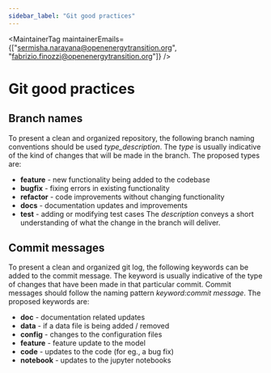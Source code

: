 ```yaml
---
sidebar_label: "Git good practices"
---
```



<MaintainerTag maintainerEmails={["sermisha.narayana@openenergytransition.org", "fabrizio.finozzi@openenergytransition.org"]} />

# Git good practices

## Branch names

To present a clean and organized repository, the following branch naming conventions should be used *type_description*. The *type* is usually indicative of the kind of changes that will be made in the branch. The proposed types are:
- **feature** - new functionality being added to the codebase
- **bugfix** - fixing errors in existing functionality
- **refactor** - code improvements without changing functionality
- **docs** - documentation updates and improvements
- **test** - adding or modifying test cases
The *description* conveys a short understanding of what the change in the branch will deliver.

## Commit messages

To present a clean and organized git log, the following keywords can be added to the commit message. The keyword is usually indicative of the type of changes that have been made in that particular commit. Commit messages should follow the naming pattern *keyword:commit message*.  The proposed keywords are:
- **doc** - documentation related updates
- **data** - if a data file is being added / removed
- **config** - changes to the configuration files
- **feature** - feature update to the model
- **code** - updates to the code (for eg., a bug fix)
- **notebook** - updates to the jupyter notebooks
